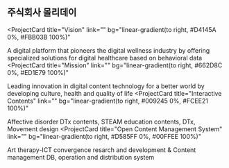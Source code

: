 ## 주식회사 몰리데이

<ProjectCard
  title="Vision"
  link=""
  bg="linear-gradient(to right, #D4145A 0%, #FBB03B 100%)"
>
  A digital platform that pioneers the digital wellness industry by offering specialized solutions for digital healthcare based on behavioral data
</ProjectCard>
<ProjectCard
  title="Mission"
  link=""
  bg="linear-gradient(to right, #662D8C 0%, #ED1E79 100%)"
>
  Leading innovation in digital content technology for a better world by developing culture, health and quality of life
</ProjectCard>
<ProjectCard
  title="Interactive Contents"
  link=""
  bg="linear-gradient(to right, #009245 0%, #FCEE21 100%)"
>
  Affective disorder DTx contents, STEAM education contents, DTx, Movement design
</ProjectCard>
<ProjectCard
  title="Open Content Management System"
  link=""
  bg="linear-gradient(to right, #D585FF 0%, #00FFEE 100%)"
>
 Art therapy-ICT convergence resarch and development & Content management DB, operation and distribution system
</ProjectCard>

